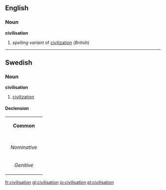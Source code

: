 ==English==
===Noun===
'''civilisation'''
#''spelling variant'' of [[civilization]] (''British'')

----

==Swedish==
===Noun===
'''civilisation'''
#[[civilization]]
====Declension====
{| border=1 cellspacing=0 
| bgcolor=#FFFFF0 colspan=5 align=center | '''Common''' 
|- 
|- bgcolor=#FFFFF0 align=center 
! rowspan=2 | 
| colspan=2 width=105 | ''Singular'' 
| colspan=2 | ''Plural'' 
|- bgcolor=#FFFFF0 align=center 
| width=105 | ''Indefinite'' 
| width=105 | ''Definite'' 
| width=105 | ''Indefinite'' 
|  width=105 | ''Definite'' 
|- align=center 
| width=105 bgcolor=#FFFFF0 | ''Nominative'' 
| [[civilisation]] 
| [[civilisationen]] 
| [[civilisationer]] 
| [[civilisationerna]] 
|- align=center 
| width=105 bgcolor=#FFFFF0 | ''Genitive'' 
| [[civilisations]] 
| [[civilisationens]] 
| [[civilisationers]] 
| [[civilisationernas]]
|}

[[fr:civilisation]]
[[gl:civilisation]]
[[io:civilisation]]
[[pl:civilisation]]